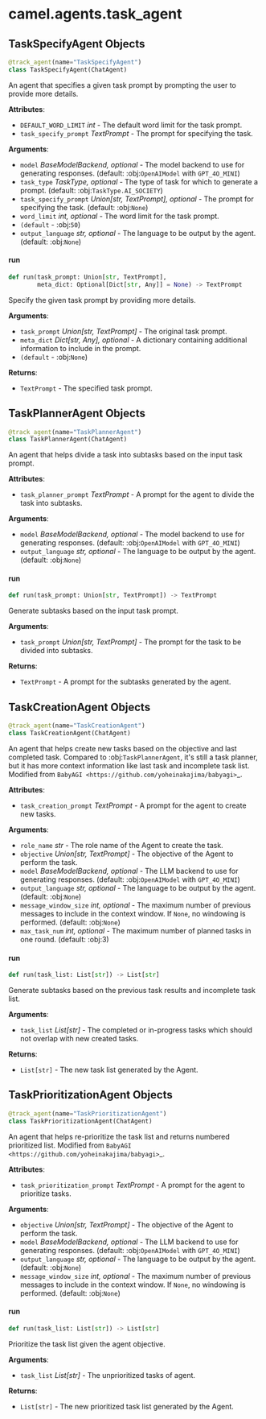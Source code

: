 <a id="camel.agents.task_agent"></a>

# camel.agents.task\_agent

<a id="camel.agents.task_agent.TaskSpecifyAgent"></a>

## TaskSpecifyAgent Objects

```python
@track_agent(name="TaskSpecifyAgent")
class TaskSpecifyAgent(ChatAgent)
```

An agent that specifies a given task prompt by prompting the user to
provide more details.

**Attributes**:

- `DEFAULT_WORD_LIMIT` _int_ - The default word limit for the task prompt.
- `task_specify_prompt` _TextPrompt_ - The prompt for specifying the task.
  

**Arguments**:

- `model` _BaseModelBackend, optional_ - The model backend to use for
  generating responses. (default: :obj:`OpenAIModel` with
  `GPT_4O_MINI`)
- `task_type` _TaskType, optional_ - The type of task for which to generate
  a prompt. (default: :obj:`TaskType.AI_SOCIETY`)
- `task_specify_prompt` _Union[str, TextPrompt], optional_ - The prompt for
  specifying the task. (default: :obj:`None`)
- `word_limit` _int, optional_ - The word limit for the task prompt.
- `(default` - :obj:`50`)
- `output_language` _str, optional_ - The language to be output by the
  agent. (default: :obj:`None`)

<a id="camel.agents.task_agent.TaskSpecifyAgent.run"></a>

#### run

```python
def run(task_prompt: Union[str, TextPrompt],
        meta_dict: Optional[Dict[str, Any]] = None) -> TextPrompt
```

Specify the given task prompt by providing more details.

**Arguments**:

- `task_prompt` _Union[str, TextPrompt]_ - The original task
  prompt.
- `meta_dict` _Dict[str, Any], optional_ - A dictionary containing
  additional information to include in the prompt.
- `(default` - :obj:`None`)
  

**Returns**:

- `TextPrompt` - The specified task prompt.

<a id="camel.agents.task_agent.TaskPlannerAgent"></a>

## TaskPlannerAgent Objects

```python
@track_agent(name="TaskPlannerAgent")
class TaskPlannerAgent(ChatAgent)
```

An agent that helps divide a task into subtasks based on the input
task prompt.

**Attributes**:

- `task_planner_prompt` _TextPrompt_ - A prompt for the agent to divide
  the task into subtasks.
  

**Arguments**:

- `model` _BaseModelBackend, optional_ - The model backend to use for
  generating responses. (default: :obj:`OpenAIModel` with
  `GPT_4O_MINI`)
- `output_language` _str, optional_ - The language to be output by the
  agent. (default: :obj:`None`)

<a id="camel.agents.task_agent.TaskPlannerAgent.run"></a>

#### run

```python
def run(task_prompt: Union[str, TextPrompt]) -> TextPrompt
```

Generate subtasks based on the input task prompt.

**Arguments**:

- `task_prompt` _Union[str, TextPrompt]_ - The prompt for the task to
  be divided into subtasks.
  

**Returns**:

- `TextPrompt` - A prompt for the subtasks generated by the agent.

<a id="camel.agents.task_agent.TaskCreationAgent"></a>

## TaskCreationAgent Objects

```python
@track_agent(name="TaskCreationAgent")
class TaskCreationAgent(ChatAgent)
```

An agent that helps create new tasks based on the objective
and last completed task. Compared to :obj:`TaskPlannerAgent`,
it's still a task planner, but it has more context information
like last task and incomplete task list. Modified from
`BabyAGI <https://github.com/yoheinakajima/babyagi>`_.

**Attributes**:

- `task_creation_prompt` _TextPrompt_ - A prompt for the agent to
  create new tasks.
  

**Arguments**:

- `role_name` _str_ - The role name of the Agent to create the task.
- `objective` _Union[str, TextPrompt]_ - The objective of the Agent to
  perform the task.
- `model` _BaseModelBackend, optional_ - The LLM backend to use for
  generating responses. (default: :obj:`OpenAIModel` with
  `GPT_4O_MINI`)
- `output_language` _str, optional_ - The language to be output by the
  agent. (default: :obj:`None`)
- `message_window_size` _int, optional_ - The maximum number of previous
  messages to include in the context window. If `None`, no windowing
  is performed. (default: :obj:`None`)
- `max_task_num` _int, optional_ - The maximum number of planned
  tasks in one round. (default: :obj:3)

<a id="camel.agents.task_agent.TaskCreationAgent.run"></a>

#### run

```python
def run(task_list: List[str]) -> List[str]
```

Generate subtasks based on the previous task results and
incomplete task list.

**Arguments**:

- `task_list` _List[str]_ - The completed or in-progress
  tasks which should not overlap with new created tasks.
  

**Returns**:

- `List[str]` - The new task list generated by the Agent.

<a id="camel.agents.task_agent.TaskPrioritizationAgent"></a>

## TaskPrioritizationAgent Objects

```python
@track_agent(name="TaskPrioritizationAgent")
class TaskPrioritizationAgent(ChatAgent)
```

An agent that helps re-prioritize the task list and
returns numbered prioritized list. Modified from
`BabyAGI <https://github.com/yoheinakajima/babyagi>`_.

**Attributes**:

- `task_prioritization_prompt` _TextPrompt_ - A prompt for the agent to
  prioritize tasks.
  

**Arguments**:

- `objective` _Union[str, TextPrompt]_ - The objective of the Agent to
  perform the task.
- `model` _BaseModelBackend, optional_ - The LLM backend to use for
  generating responses. (default: :obj:`OpenAIModel` with
  `GPT_4O_MINI`)
- `output_language` _str, optional_ - The language to be output by the
  agent. (default: :obj:`None`)
- `message_window_size` _int, optional_ - The maximum number of previous
  messages to include in the context window. If `None`, no windowing
  is performed. (default: :obj:`None`)

<a id="camel.agents.task_agent.TaskPrioritizationAgent.run"></a>

#### run

```python
def run(task_list: List[str]) -> List[str]
```

Prioritize the task list given the agent objective.

**Arguments**:

- `task_list` _List[str]_ - The unprioritized tasks of agent.
  

**Returns**:

- `List[str]` - The new prioritized task list generated by the Agent.

